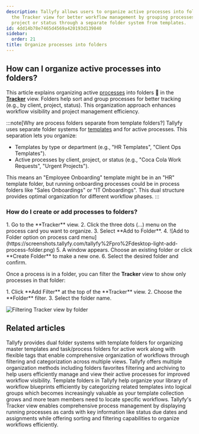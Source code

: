 ```yaml
---
description: Tallyfy allows users to organize active processes into folders within
  the Tracker view for better workflow management by grouping processes by client
  project or status through a separate folder system from templates.
id: 4dd14b78e7465d4569a420193d139840
sidebar:
  order: 21
title: Organize processes into folders
---
```



## How can I organize active processes into folders?

This article explains organizing active [processes](/products/pro/tracking-and-tasks/processes/) into folders 📁 in the **[Tracker](/products/pro/tracking-and-tasks/tracker-view/)** view. Folders help sort and group processes for better tracking (e.g., by client, project, status). This organization approach enhances workflow visibility and project management efficiency.

:::note[Why are process folders separate from template folders?]
Tallyfy uses separate folder systems for [templates](/products/pro/documenting/templates/) and for active processes. This separation lets you organize:
- Templates by type or department (e.g., "HR Templates", "Client Ops Templates").
- Active processes by client, project, or status (e.g., "Coca Cola Work Requests", "Urgent Projects").

This means an "Employee Onboarding" template might be in an "HR" template folder, but running onboarding processes could be in process folders like "Sales Onboardings" or "IT Onboardings". This dual structure provides optimal organization for different workflow phases.
:::

### How do I create or add processes to folders?

<Steps>
1. Go to the **Tracker** view.
2. Click the three dots (...) menu on the process card you want to organize.
3. Select **Add to Folder**.
4. ![Add to Folder option on process card menu](https://screenshots.tallyfy.com/tallyfy%2Fpro%2Fdesktop-light-add-process-folder.png)
5. A window appears. Choose an existing folder or click **Create Folder** to make a new one.
6. Select the desired folder and confirm.
</Steps>

Once a process is in a folder, you can filter the **Tracker** view to show only processes in that folder:

<Steps>
1. Click **Add Filter** at the top of the **Tracker** view.
2. Choose the **Folder** filter.
3. Select the folder name.
</Steps>

![Filtering Tracker view by folder](https://screenshots.tallyfy.com/tallyfy%2Fpro%2Fdesktop-light-filter-by-folder-process.png)


## Related articles
<CardGrid>
<LinkTitleCard header="<b>Tasks View > Organize tasks and processes into folders</b>" href="/products/pro/tracking-and-tasks/tasks-view/how-can-i-add-tasks-to-folders-in-tallyfy/" > Tallyfy provides dual folder systems with template folders for organizing master templates and task/process folders for active work along with flexible tags that enable comprehensive organization of workflows through filtering and categorization across multiple views. </LinkTitleCard>
<LinkTitleCard header="<b>Tracker View > Organize processes</b>" href="/products/pro/tracking-and-tasks/tracker-view/organize-processes/" > Tallyfy offers multiple organization methods including folders favorites filtering and archiving to help users efficiently manage and view their active processes for improved workflow visibility. </LinkTitleCard>
<LinkTitleCard header="<b>Templates > Organize templates into folders</b>" href="/products/pro/documenting/templates/organize-templates-into-folders/" > Template folders in Tallyfy help organize your library of workflow blueprints efficiently by categorizing related templates into logical groups which becomes increasingly valuable as your template collection grows and more team members need to locate specific workflows. </LinkTitleCard>
<LinkTitleCard header="<b>Tracker View > Manage and track my processes</b>" href="/products/pro/tracking-and-tasks/tracker-view/how-can-i-manage-and-track-my-processes-on-tallyfy/" > Tallyfy's Tracker view enables comprehensive process management by displaying running processes as cards with key information like status due dates and assignments while offering sorting and filtering capabilities to organize workflows efficiently. </LinkTitleCard>
</CardGrid>